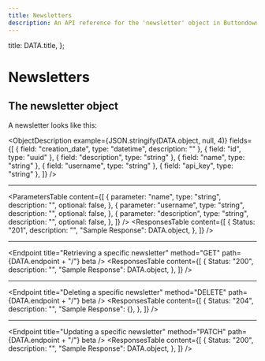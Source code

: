 ```yaml
---
title: Newsletters
description: An API reference for the 'newsletter' object in Buttondown
---
```



  title: DATA.title,
};


# Newsletters

## The newsletter object

A newsletter looks like this:

<ObjectDescription
  example={JSON.stringify(DATA.object, null, 4)}
  fields={[
    { field: "creation_date", type: "datetime", description: "" },
    { field: "id", type: "uuid" },
    { field: "description", type: "string" },
    { field: "name", type: "string" },
    { field: "username", type: "string" },
    { field: "api_key", type: "string" },
  ]}
/>

<Endpoint title="Listing newsletters" method="GET" path={DATA.endpoint} beta />
<ParametersTable
  content={[
    PAGE_PARAMETER
  ]}
/>
<ResponsesTable
  content={[
    {
      Status: "200",
      description: "",
      "Sample Response": {
        count: 1,
        next: "foo",
        previous: null,
        results: [DATA.object],
      },
    },
  ]}
/>

---

<Endpoint
  title="Creating a new newsletter"
  method="POST"
  path={DATA.endpoint}
  beta
/>
<ParametersTable
  content={[
    {
      parameter: "name",
      type: "string",
      description: "",
      optional: false,
    },
    {
      parameter: "username",
      type: "string",
      description: "",
      optional: false,
    },
    {
      parameter: "description",
      type: "string",
      description: "",
      optional: false,
    },
  ]}
/>
<ResponsesTable
  content={[
    {
      Status: "201",
      description: "",
      "Sample Response": DATA.object,
    },
  ]}
/>

---

<Endpoint
  title="Retrieving a specific newsletter"
  method="GET"
  path={DATA.endpoint + "/<id>"}
  beta
/>
<ResponsesTable
  content={[
    {
      Status: "200",
      description: "",
      "Sample Response": DATA.object,
    },
  ]}
/>

---

<Endpoint
  title="Deleting a specific newsletter"
  method="DELETE"
  path={DATA.endpoint + "/<id>"}
  beta
/>
<ResponsesTable
  content={[
    {
      Status: "204",
      description: "",
      "Sample Response": {},
    },
  ]}
/>

---

<Endpoint
  title="Updating a specific newsletter"
  method="PATCH"
  path={DATA.endpoint + "/<id>"}
  beta
/>
<ResponsesTable
  content={[
    {
      Status: "200",
      description: "",
      "Sample Response": DATA.object,
    },
  ]}
/>
